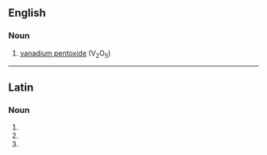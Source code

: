 ==English==

===Noun===
{{en-noun|-}}

#{{inorganic compound}} [[vanadium pentoxide]] (V<sub>2</sub>O<sub>5</sub>)

----

==Latin==

===Noun===
{{la-noun-form|vanadia}}

# {{inflection of|vanadium|vanadium|nom|p|lang=la}}
# {{inflection of|vanadium|vanadium|acc|p|lang=la}}
# {{inflection of|vanadium|vanadium|voc|p|lang=la}}